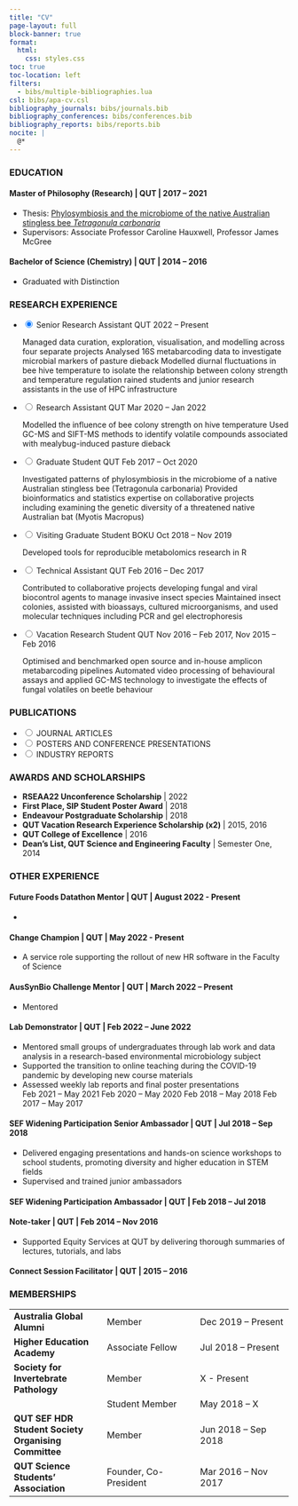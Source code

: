 ```yaml
---
title: "CV"
page-layout: full
block-banner: true
format: 
  html:
    css: styles.css
toc: true
toc-location: left
filters:
  - bibs/multiple-bibliographies.lua
csl: bibs/apa-cv.csl
bibliography_journals: bibs/journals.bib
bibliography_conferences: bibs/conferences.bib
bibliography_reports: bibs/reports.bib
nocite: |
  @*
---
```


### EDUCATION

#### **Master of Philosophy (Research)** \| QUT \| 2017 -- 2021

-   Thesis: [Phylosymbiosis and the microbiome of the native Australian stingless bee *Tetragonula carbonaria*](https://eprints.qut.edu.au/212693/)
-   Supervisors: Associate Professor Caroline Hauxwell, Professor James McGree

#### **Bachelor of Science (Chemistry)** \| QUT \| 2014 -- 2016

-   Graduated with Distinction

### RESEARCH EXPERIENCE

<ul class="accordion">
<li>
<input type="radio" name="accordion" id="first" checked>
<label for="first">Senior Research Assistant QUT 2022 -- Present</label>
<div class="content">
Managed data curation, exploration, visualisation, and modelling across four separate projects Analysed 16S metabarcoding data to investigate microbial markers of pasture dieback 
Modelled diurnal fluctuations in bee hive temperature to isolate the relationship between colony strength and temperature regulation rained students and junior research assistants in the use of HPC infrastructure
</div>
</li>
<li>
<input type="radio" name="accordion" id="second">
<label for="second">Research Assistant QUT Mar 2020 -- Jan 2022</label>
<div class="content">
Modelled the influence of bee colony strength on hive temperature Used GC-MS and SIFT-MS methods to identify volatile compounds associated with mealybug-induced pasture dieback
</div>
</li>
<li>
<input type="radio" name="accordion" id="third">
<label for="third">Graduate Student QUT Feb 2017 -- Oct 2020</label>
<div class="content">
Investigated patterns of phylosymbiosis in the microbiome of a native Australian stingless bee (Tetragonula carbonaria)
Provided bioinformatics and statistics expertise on collaborative projects including examining the genetic diversity of a threatened native Australian bat (Myotis Macropus)
</div>
</li>
<li>
<input type="radio" name="accordion" id="fourth">
<label for="fourth">Visiting Graduate Student BOKU Oct 2018 -- Nov 2019</label>
<div class="content">
Developed tools for reproducible metabolomics research in R
</div>
</li>
<li>
<input type="radio" name="accordion" id="fifth">
<label for="fifth">Technical Assistant QUT Feb 2016 -- Dec 2017</label>
<div class="content">
Contributed to collaborative projects developing fungal and viral biocontrol agents to manage invasive insect species
Maintained insect colonies, assisted with bioassays, cultured microorganisms, and used molecular techniques including PCR and gel electrophoresis
</div>
</li>
<li>
<input type="radio" name="accordion" id="sixth">
<label for="sixth">Vacation Research Student QUT Nov 2016 -- Feb 2017, Nov 2015 -- Feb 2016</label>
<div class="content">
Optimised and benchmarked open source and in-house amplicon metabarcoding pipelines
Automated video processing of behavioural assays and applied GC-MS technology to investigate the effects of fungal volatiles on beetle behaviour
</div>
</li>
</ul>

### PUBLICATIONS

<ul class="accordion">
<li>
<input type="radio" name="accordion" id="a">
<label for="a">JOURNAL ARTICLES</label>
<div class="content">
::: {#refs_journals}
:::
</div>
</li>
<li>
<input type="radio" name="accordion" id="b">
<label for="b">POSTERS AND CONFERENCE PRESENTATIONS</label>
<div class="content">
::: {#refs_conferences}
:::
</div>
</li>
<li>
<input type="radio" name="accordion" id="b">
<label for="b">INDUSTRY REPORTS</label>
<div class="content">
::: {#refs_reports}
:::
</div>
</li>
</ul>

### AWARDS AND SCHOLARSHIPS

-   **RSEAA22 Unconference Scholarship** \| 2022
-   **First Place, SIP Student Poster Award** \| 2018
-   **Endeavour Postgraduate Scholarship** \| 2018
-   **QUT Vacation Research Experience Scholarship (x2)** \| 2015, 2016
-   **QUT College of Excellence** \| 2016
-   **Dean's List, QUT Science and Engineering Faculty** \| Semester One, 2014

### OTHER EXPERIENCE

::: {.callout-note collapse="true" appearance="minimal"}
#### **Future Foods Datathon Mentor** \| QUT \| August 2022 - Present

-   
:::

::: {.callout-note collapse="true" appearance="minimal"}
#### **Change Champion** \| QUT \| May 2022 - Present

-   A service role supporting the rollout of new HR software in the Faculty of Science
:::

::: {.callout-note collapse="true" appearance="minimal"}
#### **AusSynBio Challenge Mentor** \| QUT \| March 2022 -- Present

-   Mentored
:::

::: {.callout-note collapse="true" appearance="minimal"}
#### **Lab Demonstrator** \| QUT \| Feb 2022 -- June 2022

-   Mentored small groups of undergraduates through lab work and data analysis in a research-based environmental microbiology subject
-   Supported the transition to online teaching during the COVID-19 pandemic by developing new course materials
-   Assessed weekly lab reports and final poster presentations\
    Feb 2021 -- May 2021 Feb 2020 -- May 2020 Feb 2018 -- May 2018 Feb 2017 -- May 2017
:::

::: {.callout-note collapse="true" appearance="minimal"}
#### **SEF Widening Participation Senior Ambassador** \| QUT \| Jul 2018 -- Sep 2018

-   Delivered engaging presentations and hands-on science workshops to school students, promoting diversity and higher education in STEM fields
-   Supervised and trained junior ambassadors
:::

::: {.callout-note collapse="true" appearance="minimal"}
#### **SEF Widening Participation Ambassador** \| QUT \| Feb 2018 -- Jul 2018
:::

::: {.callout-note collapse="true" appearance="minimal"}
#### **Note-taker** \| QUT \| Feb 2014 -- Nov 2016

-   Supported Equity Services at QUT by delivering thorough summaries of lectures, tutorials, and labs
:::

::: {.callout-note collapse="true" appearance="minimal"}
#### **Connect Session Facilitator** \| QUT \| 2015 -- 2016
:::

### MEMBERSHIPS

|                                                      |                       |                      |
|------------------------|------------------------|------------------------|
| **Australia Global Alumni**                          | Member                | Dec 2019 -- Present  |
| **Higher Education Academy**                         | Associate Fellow      | Jul 2018 -- Present  |
| **Society for Invertebrate Pathology**               | Member                | X - Present          |
|                                                      | Student Member        | May 2018 -- X        |
| **QUT SEF HDR Student Society Organising Committee** | Member                | Jun 2018 -- Sep 2018 |
| **QUT Science Students' Association**                | Founder, Co-President | Mar 2016 -- Nov 2017 |
